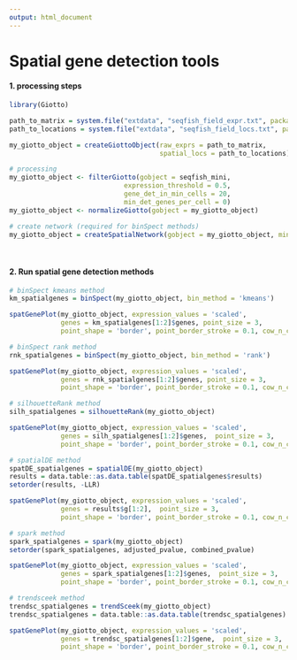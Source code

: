 ```yaml
---
output: html_document
---
```



# Spatial gene detection tools

#### 1. processing steps
```r
library(Giotto)

path_to_matrix = system.file("extdata", "seqfish_field_expr.txt", package = 'Giotto')
path_to_locations = system.file("extdata", "seqfish_field_locs.txt", package = 'Giotto')

my_giotto_object = createGiottoObject(raw_exprs = path_to_matrix,
                                      spatial_locs = path_to_locations)

# processing
my_giotto_object <- filterGiotto(gobject = seqfish_mini, 
                             expression_threshold = 0.5, 
                             gene_det_in_min_cells = 20, 
                             min_det_genes_per_cell = 0)
my_giotto_object <- normalizeGiotto(gobject = my_giotto_object)

# create network (required for binSpect methods)
my_giotto_object = createSpatialNetwork(gobject = my_giotto_object, minimum_k = 2)
```

$~$

#### 2. Run spatial gene detection methods
```r

# binSpect kmeans method
km_spatialgenes = binSpect(my_giotto_object, bin_method = 'kmeans')

spatGenePlot(my_giotto_object, expression_values = 'scaled', 
             genes = km_spatialgenes[1:2]$genes, point_size = 3,
             point_shape = 'border', point_border_stroke = 0.1, cow_n_col = 2)

# binSpect rank method
rnk_spatialgenes = binSpect(my_giotto_object, bin_method = 'rank')

spatGenePlot(my_giotto_object, expression_values = 'scaled', 
             genes = rnk_spatialgenes[1:2]$genes, point_size = 3,
             point_shape = 'border', point_border_stroke = 0.1, cow_n_col = 2)

# silhouetteRank method
silh_spatialgenes = silhouetteRank(my_giotto_object)

spatGenePlot(my_giotto_object, expression_values = 'scaled', 
             genes = silh_spatialgenes[1:2]$genes,  point_size = 3,
             point_shape = 'border', point_border_stroke = 0.1, cow_n_col = 2)

# spatialDE method
spatDE_spatialgenes = spatialDE(my_giotto_object)
results = data.table::as.data.table(spatDE_spatialgenes$results)
setorder(results, -LLR)

spatGenePlot(my_giotto_object, expression_values = 'scaled', 
             genes = results$g[1:2],  point_size = 3,
             point_shape = 'border', point_border_stroke = 0.1, cow_n_col = 2)

# spark method
spark_spatialgenes = spark(my_giotto_object)
setorder(spark_spatialgenes, adjusted_pvalue, combined_pvalue)

spatGenePlot(my_giotto_object, expression_values = 'scaled', 
             genes = spark_spatialgenes[1:2]$genes,  point_size = 3,
             point_shape = 'border', point_border_stroke = 0.1, cow_n_col = 2)

# trendsceek method
trendsc_spatialgenes = trendSceek(my_giotto_object)
trendsc_spatialgenes = data.table::as.data.table(trendsc_spatialgenes)

spatGenePlot(my_giotto_object, expression_values = 'scaled', 
             genes = trendsc_spatialgenes[1:2]$gene,  point_size = 3,
             point_shape = 'border', point_border_stroke = 0.1, cow_n_col = 2)

```



